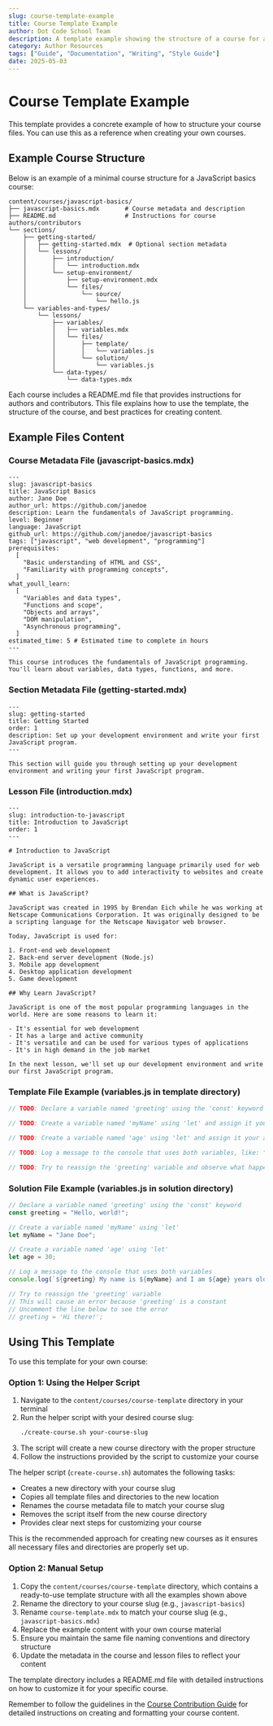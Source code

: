 ```yaml
---
slug: course-template-example
title: Course Template Example
author: Dot Code School Team
description: A template example showing the structure of a course for authors to reference.
category: Author Resources
tags: ["Guide", "Documentation", "Writing", "Style Guide"]
date: 2025-05-03
---
```


# Course Template Example

This template provides a concrete example of how to structure your course files. You can use this as a reference when creating your own courses.

## Example Course Structure

Below is an example of a minimal course structure for a JavaScript basics course:

```
content/courses/javascript-basics/
├── javascript-basics.mdx       # Course metadata and description
├── README.md                   # Instructions for course authors/contributors
└── sections/
    ├── getting-started/
    │   ├── getting-started.mdx  # Optional section metadata
    │   └── lessons/
    │       ├── introduction/
    │       │   └── introduction.mdx
    │       └── setup-environment/
    │           ├── setup-environment.mdx
    │           └── files/
    │               └── source/
    │                   └── hello.js
    └── variables-and-types/
        └── lessons/
            ├── variables/
            │   ├── variables.mdx
            │   └── files/
            │       ├── template/
            │       │   └── variables.js
            │       └── solution/
            │           └── variables.js
            └── data-types/
                └── data-types.mdx
```

Each course includes a README.md file that provides instructions for authors and contributors. This file explains how to use the template, the structure of the course, and best practices for creating content.

## Example Files Content

### Course Metadata File (javascript-basics.mdx)

```mdx
---
slug: javascript-basics
title: JavaScript Basics
author: Jane Doe
author_url: https://github.com/janedoe
description: Learn the fundamentals of JavaScript programming.
level: Beginner
language: JavaScript
github_url: https://github.com/janedoe/javascript-basics
tags: ["javascript", "web development", "programming"]
prerequisites:
  [
    "Basic understanding of HTML and CSS",
    "Familiarity with programming concepts",
  ]
what_youll_learn:
  [
    "Variables and data types",
    "Functions and scope",
    "Objects and arrays",
    "DOM manipulation",
    "Asynchronous programming",
  ]
estimated_time: 5 # Estimated time to complete in hours
---

This course introduces the fundamentals of JavaScript programming. You'll learn about variables, data types, functions, and more.
```

### Section Metadata File (getting-started.mdx)

```mdx
---
slug: getting-started
title: Getting Started
order: 1
description: Set up your development environment and write your first JavaScript program.
---

This section will guide you through setting up your development environment and writing your first JavaScript program.
```

### Lesson File (introduction.mdx)

```mdx
---
slug: introduction-to-javascript
title: Introduction to JavaScript
order: 1
---

# Introduction to JavaScript

JavaScript is a versatile programming language primarily used for web development. It allows you to add interactivity to websites and create dynamic user experiences.

## What is JavaScript?

JavaScript was created in 1995 by Brendan Eich while he was working at Netscape Communications Corporation. It was originally designed to be a scripting language for the Netscape Navigator web browser.

Today, JavaScript is used for:

1. Front-end web development
2. Back-end server development (Node.js)
3. Mobile app development
4. Desktop application development
5. Game development

## Why Learn JavaScript?

JavaScript is one of the most popular programming languages in the world. Here are some reasons to learn it:

- It's essential for web development
- It has a large and active community
- It's versatile and can be used for various types of applications
- It's in high demand in the job market

In the next lesson, we'll set up our development environment and write our first JavaScript program.
```

### Template File Example (variables.js in template directory)

```javascript
// TODO: Declare a variable named 'greeting' using the 'const' keyword and assign it the value 'Hello, world!'

// TODO: Create a variable named 'myName' using 'let' and assign it your name

// TODO: Create a variable named 'age' using 'let' and assign it your age

// TODO: Log a message to the console that uses both variables, like: "Hello, my name is [myName] and I am [age] years old."

// TODO: Try to reassign the 'greeting' variable and observe what happens
```

### Solution File Example (variables.js in solution directory)

```javascript
// Declare a variable named 'greeting' using the 'const' keyword
const greeting = "Hello, world!";

// Create a variable named 'myName' using 'let'
let myName = "Jane Doe";

// Create a variable named 'age' using 'let'
let age = 30;

// Log a message to the console that uses both variables
console.log(`${greeting} My name is ${myName} and I am ${age} years old.`);

// Try to reassign the 'greeting' variable
// This will cause an error because 'greeting' is a constant
// Uncomment the line below to see the error
// greeting = 'Hi there!';
```

## Using This Template

To use this template for your own course:

### Option 1: Using the Helper Script

1. Navigate to the `content/courses/course-template` directory in your terminal
2. Run the helper script with your desired course slug:
   ```bash
   ./create-course.sh your-course-slug
   ```
3. The script will create a new course directory with the proper structure
4. Follow the instructions provided by the script to customize your course

The helper script (`create-course.sh`) automates the following tasks:

- Creates a new directory with your course slug
- Copies all template files and directories to the new location
- Renames the course metadata file to match your course slug
- Removes the script itself from the new course directory
- Provides clear next steps for customizing your course

This is the recommended approach for creating new courses as it ensures all necessary files and directories are properly set up.

### Option 2: Manual Setup

1. Copy the `content/courses/course-template` directory, which contains a ready-to-use template structure with all the examples shown above
2. Rename the directory to your course slug (e.g., `javascript-basics`)
3. Rename `course-template.mdx` to match your course slug (e.g., `javascript-basics.mdx`)
4. Replace the example content with your own course material
5. Ensure you maintain the same file naming conventions and directory structure
6. Update the metadata in the course and lesson files to reflect your content

The template directory includes a README.md file with detailed instructions on how to customize it for your specific course.

Remember to follow the guidelines in the [Course Contribution Guide](./course-contribution-guide) for detailed instructions on creating and formatting your course content.
